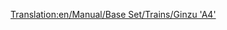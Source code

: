 [[Translation:en/Manual/Base Set/Trains/Ginzu 'A4']]
{{en/Manual/Base Set/Trains/Trains|Cost=£22,265 ($44.530)
|Speed=128 kph (80 mph)
|Weight=162 t
|Power=1,200 hp (895 kW)
|Annual=£2,296 ($4.592)
|Designed=1935
|Lifespan=20
|Capacity=N/A
|Description=The most common-used steam train, untill diesel trains become available. The Ginzu is available from the early beginning (if you start around 1945), and is the fastest off al the diesels available. Later the [[en/SH '8P']] becomes available.
|Real-life=This is a renamed version of the [https://www.wikipedia.org/wiki/LNER Class A4 British Gresley A4] locomotive. A British Gresley A4 locomotive, named "Mallard", is the holder of the fastest steam locomotive record of 126 mph (202.8 km/h).

For more information, see http://www.winwaed.com/rail/LNER/locos/A/a4.shtml.
}}